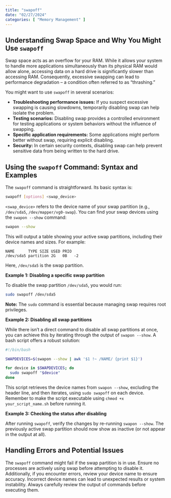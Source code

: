 ```yaml
---
title: "swapoff"
date: "02/27/2024"
categories: [ "Memory Management" ]
---
```

## Understanding Swap Space and Why You Might Use `swapoff`

Swap space acts as an overflow for your RAM.  While it allows your system to handle more applications simultaneously than its physical RAM would allow alone,  accessing data on a hard drive is significantly slower than accessing RAM.  Consequently, excessive swapping can lead to performance degradation – a condition often referred to as "thrashing."

You might want to use `swapoff` in several scenarios:

* **Troubleshooting performance issues:** If you suspect excessive swapping is causing slowdowns, temporarily disabling swap can help isolate the problem.
* **Testing scenarios:**  Disabling swap provides a controlled environment for testing applications or system behaviors without the influence of swapping.
* **Specific application requirements:** Some applications might perform better without swap, requiring explicit disabling.
* **Security:** In certain security contexts, disabling swap can help prevent sensitive data from being written to the hard drive.


## Using the `swapoff` Command: Syntax and Examples

The `swapoff` command is straightforward. Its basic syntax is:

```bash
swapoff [options] <swap_device>
```

`<swap_device>` refers to the device name of your swap partition (e.g., `/dev/sda5`, `/dev/mapper/vg0-swap`).  You can find your swap devices using the `swapon --show` command:

```bash
swapon --show
```

This will output a table showing your active swap partitions, including their device names and sizes.  For example:

```
NAME      TYPE SIZE USED PRIO
/dev/sda5 partition 2G   0B   -2
```

Here, `/dev/sda5` is the swap partition.


**Example 1: Disabling a specific swap partition**

To disable the swap partition `/dev/sda5`, you would run:

```bash
sudo swapoff /dev/sda5
```

**Note:** The `sudo` command is essential because managing swap requires root privileges.

**Example 2: Disabling all swap partitions**

While there isn't a direct command to disable all swap partitions at once, you can achieve this by iterating through the output of `swapon --show`.  A bash script offers a robust solution:

```bash
#!/bin/bash

SWAPDEVICES=$(swapon --show | awk '$1 !~ /NAME/ {print $1}')

for device in $SWAPDEVICES; do
  sudo swapoff "$device"
done
```

This script retrieves the device names from `swapon --show`, excluding the header line, and then iterates, using `sudo swapoff` on each device.  Remember to make the script executable using `chmod +x your_script_name.sh` before running it.


**Example 3: Checking the status after disabling**

After running `swapoff`, verify the changes by re-running `swapon --show`.  The previously active swap partition should now show as inactive (or not appear in the output at all).


## Handling Errors and Potential Issues

The `swapoff` command might fail if the swap partition is in use.  Ensure no processes are actively using swap before attempting to disable it.  Additionally, if you encounter errors, review your device name to ensure accuracy. Incorrect device names can lead to unexpected results or system instability.  Always carefully review the output of commands before executing them.

